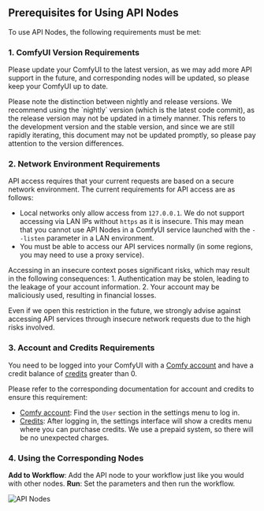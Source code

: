 ## Prerequisites for Using API Nodes

To use API Nodes, the following requirements must be met:

### 1. ComfyUI Version Requirements

Please update your ComfyUI to the latest version, as we may add more API support in the future, and corresponding nodes will be updated, so please keep your ComfyUI up to date.

<Tip>
Please note the distinction between nightly and release versions. We recommend using the `nightly` version (which is the latest code commit), as the release version may not be updated in a timely manner. 
This refers to the development version and the stable version, and since we are still rapidly iterating, this document may not be updated promptly, so please pay attention to the version differences.
</Tip>

### 2. Network Environment Requirements

API access requires that your current requests are based on a secure network environment. The current requirements for API access are as follows:

- Local networks only allow access from `127.0.0.1`. We do not support accessing via LAN IPs without `https` as it is insecure. This may mean that you cannot use API Nodes in a ComfyUI service launched with the `--listen` parameter in a LAN environment.
- You must be able to access our API services normally (in some regions, you may need to use a proxy service).

<Note>
Accessing in an insecure context poses significant risks, which may result in the following consequences:
1. Authentication may be stolen, leading to the leakage of your account information.
2. Your account may be maliciously used, resulting in financial losses.

Even if we open this restriction in the future, we strongly advise against accessing API services through insecure network requests due to the high risks involved.
</Note>

### 3. Account and Credits Requirements

You need to be logged into your ComfyUI with a [Comfy account](/zh-CN/interface/user) and have a credit balance of [credits](/zh-CN/interface/credits) greater than 0.

Please refer to the corresponding documentation for account and credits to ensure this requirement:
- [Comfy account](/zh-CN/interface/user): Find the `User` section in the settings menu to log in.
- [Credits](/zh-CN/interface/credits): After logging in, the settings interface will show a credits menu where you can purchase credits. We use a prepaid system, so there will be no unexpected charges.

### 4. Using the Corresponding Nodes

**Add to Workflow**: Add the API node to your workflow just like you would with other nodes.
**Run**: Set the parameters and then run the workflow.

![API Nodes](/images/tutorial/api_nodes/sidebar.jpg)